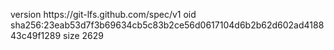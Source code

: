 version https://git-lfs.github.com/spec/v1
oid sha256:23eab53d7f3b69634cb5c83b2ce56d0617104d6b2b62d602ad418843c49f1289
size 2629
